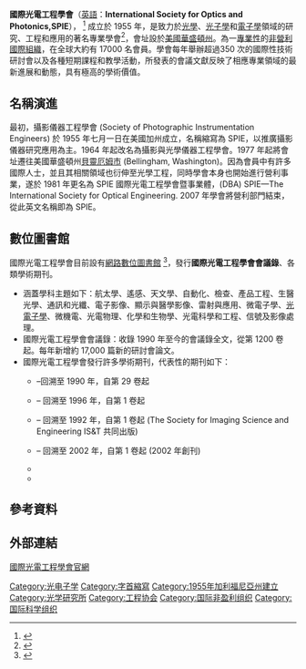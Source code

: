 {{expand|time=2015-11-07T14:56:58+00:00}}
{{Infobox organization
| name = 國際光電工程學會<br>International Society for Optics and Photonics（SPIE）
| logo = SPIE logo.svg
| logo_size = 200px
| type = [[非營利組織|非營利]]、[[專業組織|專業組織]]
| key_people = 總裁: Maryellen Giger
執行長: Kent Rochford<ref>{{cite web|url=http://spie.org/about-spie/press-room/press-releases/spie-announces-new-ceo|title=SPIE, the International Society for Optics and Photonics, Appoints Kent Rochford as New CEO|website=Spie.org|accessdate=11 November 2018|archive-date=2019-09-01|archive-url=https://web.archive.org/web/20190901122806/http://spie.org/about-spie/press-room/press-releases/spie-announces-new-ceo|dead-url=no}}</ref>
| footnotes = 
| founded_date = 1955年7月1日
| founder = 
| location = <!-- this parameter modifies "Headquarters" --> {{USA}}[[華盛頓州|華盛頓州]][[貝靈厄姆_(華盛頓州)|貝靈厄姆]]
| origins = 攝影儀器工程學會<br>攝影與光學儀器工程學會<br/>
| area_served = {{flag|World}}
| focus = [[光學|光學]]、[[光子學|光子學]]等相關技術
| revenue = 
| endowment = 
| num_volunteers = 
| num_employees = 
| num_members = 18,500多人
| owner = 
| homepage = [https://spie.org/ https://spie.org/]
| tax_exempt = 
| dissolved = 
}}
'''國際光電工程學會'''（[[英語|英語]]：''' International Society for Optics and Photonics,SPIE'''），
<ref>{{Cite web |url = http://spie.org/ |title = International Society for Optics and Photonics |author = SPIE |publisher = International Society for Optics and Photonics |language = en |accessdate = 2015-12-26 |archive-date = 2008-12-05 |archive-url = https://web.archive.org/web/20081205125430/http://spie.org/ |dead-url = no }}</ref>
成立於 1955 年，是致力於[[光學|光學]]、[[光子學|光子學]]和[[電子學|電子學]]領域的研究、工程和應用的著名專業學會<ref>{{Cite web
|url = http://www.nist.gov/tip/wu-040312.cfm/
|title = Wu Elected SPIE Fellow
|author = Michael Baum
|publisher = The National Institute of Standards and Technology (NIST)
|language = en
|date = 2012-04-03
|accessdate = 2016-01-08
|archive-date = 2016-03-04
|archive-url = https://web.archive.org/web/20160304115909/http://www.nist.gov/tip/wu-040312.cfm/
|dead-url = no
}}</ref>，會址設於[[美國|美國]][[華盛頓州|華盛頓州]]。為一[[專業性|專業性]]的[[非營利組織|非營利國際組織]]，在全球大約有 17000 名會員。學會每年舉辦超過350 次的國際性技術研討會以及各種短期課程和教學活動，所發表的會議文獻反映了相應專業領域的最新進展和動態，具有極高的學術價值。

==名稱演進==
最初，攝影儀器工程學會 (Society of Photographic Instrumentation Engineers) 於 1955 年七月一日在美國加州成立，名稱縮寫為 SPIE，以推廣攝影儀器研究應用為主。1964 年起改名為攝影與光學儀器工程學會。1977 年起將會址遷往美國華盛頓州[[貝靈厄姆_(華盛頓州)|貝靈厄姆市]] (Bellingham, Washington)。因為會員中有許多國際人士，並且其相關領域也衍伸至光學工程，同時學會本身也開始進行營利事業，遂於 1981 年更名為 SPIE 國際光電工程學會暨事業體，(DBA) SPIE—The International Society for Optical Engineering. 2007 年學會將營利部門結束，從此英文名稱即為 SPIE。
==數位圖書館==
國際光電工程學會目前設有[http://spiedl.org 網路數位圖書館] {{Wayback|url=http://spiedl.org/ |date=20171120062451 }}<ref>{{Cite web |url = http://spiedl.org/ |title = SPIE Digital Library |author = SPIE |publisher = International Society for Optics and Photonics |language = en |accessdate = 2015-12-26 |archive-date = 2017-11-20 |archive-url = https://web.archive.org/web/20171120062451/http://www.spiedl.org/ |dead-url = no }}</ref>，發行'''國際光電工程學會會議錄'''、各類學術期刊。
* 涵蓋學科主題如下：航太學、遙感、天文學、自動化、檢查、產品工程、生醫光學、通訊和光纖、電子影像、顯示與醫學影像、雷射與應用、微電子學、[[光電子學|光電子學]]、微機電、光電物理、化學和生物學、光電科學和工程、信號及影像處理。
* 國際光電工程學會會議錄：收錄 1990 年至今的會議錄全文，從第 1200 卷起。每年新增約 17,000 篇新的研討會論文。
* 國際光電工程學會發行許多學術期刊，代表性的期刊如下：
** {{le|Optical Engineering}} –回溯至 1990 年，自第 29 卷起
** {{le|Journal of Biomedical Optics}} – 回溯至 1996 年，自第 1 卷起
** {{le|Journal of Electronic Imaging}} – 回溯至 1992 年，自第 1 卷起 (The Society for Imaging Science and Engineering IS&T 共同出版)
** {{le|Journal of Microlithography, Microfabrication & Microsystems}} – 回溯至 2002 年，自第 1 卷起  (2002 年創刊)  
** {{le|Journal of Applied Remote Sensing}}
** {{le|Journal of Nanophotonics}}

==參考資料==
{{reflist}}

==外部連結==
[https://spie.org/ 國際光電工程學會官網] {{Wayback|url=https://spie.org/ |date=20201216024026 }}{{en}}

[[Category:光电子学|Category:光电子学]]
[[Category:字首縮寫|Category:字首縮寫]]
[[Category:1955年加利福尼亞州建立|Category:1955年加利福尼亞州建立]]
[[Category:光学研究所|Category:光学研究所]]
[[Category:工程协会|Category:工程协会]]
[[Category:国际非盈利组织|Category:国际非盈利组织]]
[[Category:国际科学组织|Category:国际科学组织]]